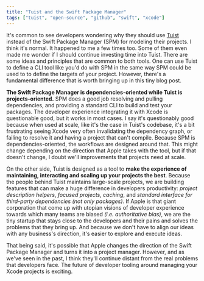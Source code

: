 ```yaml
---
title: "Tuist and the Swift Package Manager"
tags: ["tuist", "open-source", "github", "swift", "xcode"]
---
```


It's common to see developers wondering why they should use [Tuist](https://tuist.io) instead of the Swift Package Manager (SPM) for modeling their projects.
I think it's normal. It happened to me a few times too. Some of them even made me wonder if I should continue investing time into Tuist.
There are some ideas and principles that are common to both tools.
One can use Tuist to define a CLI tool like you'd do with SPM in the same way SPM could be used to to define the targets of your project.
However, there's a fundamental difference that is worth bringing up in this tiny blog post.

**The Swift Package Manager is dependencies-oriented while Tuist is projects-oriented.** SPM does a good job resolving and pulling dependencies, and providing a standard CLI to build and test your packages. The developer experience integrating it with Xcode is questionable good, but it works in most cases. I say it's questionably good because when used at scale, like it's the case in Tuist's codebase, it's a bit frustrating seeing Xcode very often invalidating the dependency graph, or failing to resolve it and having a project that can't compile. Because SPM is dependencies-oriented, the workflows are designed around that. This might change depending on the direction that Apple takes with the tool, but if that doesn't change, I doubt we'll improvements that projects need at scale.

On the other side, Tuist is designed as a tool to **make the experience of maintaining, interacting and scaling up your projects the best**. Because the people behind Tuist maintains large-scale projects, we are building features that can make a huge difference in developers productivity: _project description helpers_, _focused projects_, _caching_, and _standard interface for third-party dependencies (not only packages)_. If Apple is that giant corporation that come up with utopian visions of developer experience towards which many teams are biased _(i.e. authoritative bias)_, we are the tiny startup that stays close to the developers and their pains and solves the problems that they bring up. And because we don't have to align our ideas with any business's direction, it's easier to explore and execute ideas.

That being said, it's possible that Apple changes the direction of the Swift Package Manager and turns it into a project manager. However, and as we've seen in the past, I think they'll continue distant from the real problems that developers face. The future of developer tooling around managing your Xcode projects is exciting.
